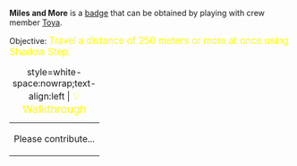 '''Miles and More''' is a [[Badges|badge]] that can be obtained by playing with crew member [[Toya_of_Iga|Toya]].

Objective: <big style="color:yellow">Travel a distance of 250 meters or more at once using Shadow Step.</big>

{| class="mw-collapsible mw-collapsed"
|+ style=white-space:nowrap;text-align:left | <big style="color:yellow">💡 Walkthrough</big>
|-
| Please contribute...
|}
